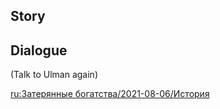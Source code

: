 {{EventTabs|rootpage=Lost Riches/2021-08-06}}

{{Quote|Get the Treasure Book from [[Ulman]], which contains the location of some treasures. Due to the Treasure Seeking Seelie's sudden refusal to work with him any longer, Ulman has yet to have time to search these areas...}}
{{Description|A certain fellow named Ulman is at the Inazuman seaside, puzzling over his present situation...}}

==Story==
{{Transclude|The Path of the Treasure-Seeker... Part II?|Dialogue|main=1|top=1}}

==Dialogue==
{{Dialogue start}}
;(Talk to Ulman again)
{{Transclude|Ulman|Inazuma version}}
{{Dialogue end}}

[[ru:Затерянные богатства/2021-08-06/История]]
